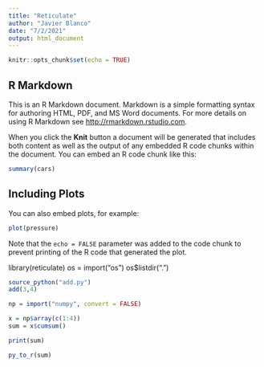 ```yaml
---
title: "Reticulate"
author: "Javier Blanco"
date: "7/2/2021"
output: html_document
---
```


```r
knitr::opts_chunk$set(echo = TRUE)
```

## R Markdown

This is an R Markdown document. Markdown is a simple formatting syntax for authoring HTML, PDF, and MS Word documents. For more details on using R Markdown see <http://rmarkdown.rstudio.com>.

When you click the **Knit** button a document will be generated that includes both content as well as the output of any embedded R code chunks within the document. You can embed an R code chunk like this:

```r
summary(cars)
```

## Including Plots

You can also embed plots, for example:

```r
plot(pressure)
```

Note that the `echo = FALSE` parameter was added to the code chunk to prevent printing of the R code that generated the plot.

library(reticulate)
os = import("os")
os$listdir(".")

```r
source_python("add.py")
add(3,4)
```
```r
np = import("numpy", convert = FALSE)

x = np$array(c(1:4))
sum = x$cumsum()

print(sum)

py_to_r(sum)
```